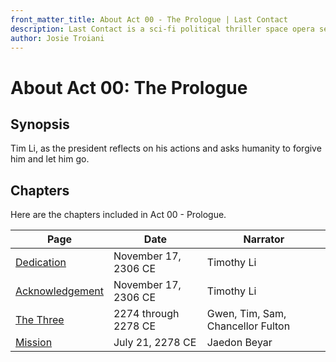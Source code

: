 ```yaml
---
front_matter_title: About Act 00 - The Prologue | Last Contact
description: Last Contact is a sci-fi political thriller space opera set in the 23rd and 24th centuries. Act 00 - Prologue sees Tim Li, as the president reflect on his actions and asks humanity to forgive him and let him go.
author: Josie Troiani
---
```

# About Act 00: The Prologue

## Synopsis

Tim Li, as the president reflects on his actions and asks humanity to forgive him and let him go.

## Chapters

Here are the chapters included in Act 00 - Prologue.

| Page | Date | Narrator |
| --------------- | ------------ | ----- |
| [Dedication](prologue/dedication.mdx) | November 17, 2306 CE | Timothy Li |
| [Acknowledgement](prologue/acknowledgement.mdx) | November 17, 2306 CE | Timothy Li |
| [The Three](prologue/thethree.mdx) | 2274 through 2278 CE | Gwen, Tim, Sam, Chancellor Fulton |
| [Mission](prologue/mission.mdx) | July 21, 2278 CE | Jaedon Beyar |
